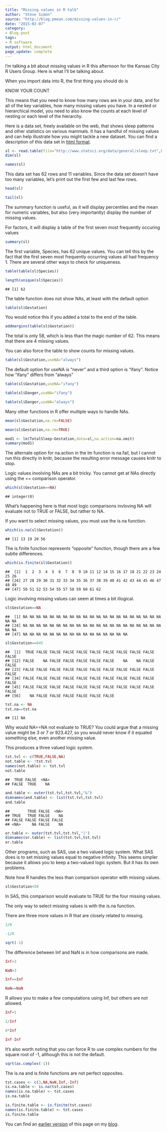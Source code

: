 ```yaml
---
title: "Missing values in R talk"
author: "Steve Simon"
source: "http://blog.pmean.com/missing-values-in-r/"
date: "2015-02-07"
category:
- Blog post
tags:
- R software
output: html_document
page_update: complete
---
```


I'm talking a bit about missing values in R this afternoon for the
Kansas City R Users Group. Here is what I'll be talking
about.

<!---More--->



When you import data into R, the first thing you should do is

KNOW YOUR COUNT

This means that you need to know how many rows are in your data, and for
all of the key variables, how many missing values you have. In a nested
or hierarchical model, you need to also know the counts at each level of
nesting or each level of the hierarchy.

Here is a data set, freely available on the web, that shows sleep
patterns and other statistics on various mammals. It has a handful of
missing values and can help illustrate how you might tackle a new
dataset. You can find a description of this data set in [html format][sta1].

```r
sl <- read.table(file="http://www.statsci.org/data/general/sleep.txt",header=TRUE)
dim(sl)
```

```r
names(sl)
```

This data set has 62 rows and 11 variables. Since the data set doesn't
have too many variables, let's print out the first few and last few
rows.

```r
head(sl)
```

```r
tail(sl)
```

The summary function is useful, as it will display percentiles and the
mean for numeric variables, but also (very importantly) display the
number of missing values.

For factors, it will display a table of the first seven most frequently
occuring values

```r
summary(sl)
```


The first variable, Species, has 62 unique values. You can tell this by
the fact that the first seven most frequently occurring values all had
frequency 1. There are several other ways to check for uniqueness.

```r
table(table(sl$Species))
```

```r
length(unique(sl$Species))
```

    ## [1] 62

The table function does not show NAs, at least with the default option

```r
table(sl$Gestation)
```

You would notice this if you added a total to the end of the table.

```r
addmargins(table(sl$Gestation))
```

The total is only 58, which is less than the magic number of 62. This
means that there are 4 missing values.

You can also force the table to show counts for missing values.

```r
table(sl$Gestation,useNA="always")
```

The default option for useNA is "never" and a third option is "ifany".
Notice how "ifany" differs from "always"

```r
table(sl$Gestation,useNA="ifany")
```

```r
table(sl$Danger,useNA="ifany")
```

```r
table(sl$Danger,useNA="always")
```

Many other functions in R offer multiple ways to handle NAs.

```r
mean(sl$Gestation,na.rm=FALSE)
```

```r
mean(sl$Gestation,na.rm=TRUE)
```

```r
mod1 <- lm(TotalSleep~Gestation,data=sl,na.action=na.omit)
summary(mod1)
```

The alternate option for na.action in the lm function is na.fail, but I
cannot run this directly in knitr, because the resulting error message
causes knitr to stop.

Logic values involving NAs are a bit tricky. You cannot get at NAs
directly using the == comparison operator.

```r
which(sl$Gestation==NA)
```

    ## integer(0)

What's happening here is that most logic comparisons invloving NA will
evaluate not to TRUE or FALSE, but rather to NA.

If you want to select missing values, you must use the is.na function.

```r
which(is.na(sl$Gestation))
```

    ## [1] 13 19 20 56

The is.finite function represents "opposite" function, though there are
a few subtle differences.

```r
which(is.finite(sl$Gestation))
```

    ##  [1]  1  2  3  4  5  6  7  8  9 10 11 12 14 15 16 17 18 21 22 23 24 25 26
    ## [24] 27 28 29 30 31 32 33 34 35 36 37 38 39 40 41 42 43 44 45 46 47 48 49
    ## [47] 50 51 52 53 54 55 57 58 59 60 61 62

Logic involving missing values can seem at times a bit illogical.

```r
sl$Gestation==NA
```

    ##  [1] NA NA NA NA NA NA NA NA NA NA NA NA NA NA NA NA NA NA NA NA NA NA NA
    ## [24] NA NA NA NA NA NA NA NA NA NA NA NA NA NA NA NA NA NA NA NA NA NA NA
    ## [47] NA NA NA NA NA NA NA NA NA NA NA NA NA NA NA NA

```r
sl$Gestation==645
```

    ##  [1]  TRUE FALSE FALSE FALSE FALSE FALSE FALSE FALSE FALSE FALSE FALSE
    ## [12] FALSE    NA FALSE FALSE FALSE FALSE FALSE    NA    NA FALSE FALSE
    ## [23] FALSE FALSE FALSE FALSE FALSE FALSE FALSE FALSE FALSE FALSE FALSE
    ## [34] FALSE FALSE FALSE FALSE FALSE FALSE FALSE FALSE FALSE FALSE FALSE
    ## [45] FALSE FALSE FALSE FALSE FALSE FALSE FALSE FALSE FALSE FALSE FALSE
    ## [56]    NA FALSE FALSE FALSE FALSE FALSE FALSE

```r
tst.na <- NA
tst.na==tst.na
```

    ## [1] NA

Why would NA==NA not evaluate to TRUE? You could argue that a missing
value might be 3 or 7 or 923.427, so you would never know if it equaled
something else, even another missing value.

This produces a three valued logic system.

```r
tst.tvl <- c(TRUE,FALSE,NA)
not.table <- !tst.tvl
names(not.table) <- tst.tvl
not.table
```

    ##  TRUE FALSE  <NA> 
    ## FALSE  TRUE    NA

```r
and.table <- outer(tst.tvl,tst.tvl,"&")
dimnames(and.table) <- list(tst.tvl,tst.tvl)
and.table
```

    ##        TRUE FALSE  <NA>
    ## TRUE   TRUE FALSE    NA
    ## FALSE FALSE FALSE FALSE
    ## <NA>     NA FALSE    NA

```r
or.table <- outer(tst.tvl,tst.tvl,"|")
dimnames(or.table) <- list(tst.tvl,tst.tvl)
or.table
```

Other programs, such as SAS, use a two valued logic system. What SAS
does is to set missing values equal to negative infinity. This seems
simpler because it allows you to keep a two-valued logic system. But it
has its own problems.

Note how R handles the less than comparison operator with missing
values.

```r
sl$Gestation<50
```

In SAS, this comparison would evaluate to TRUE for the four missing
values.

The only way to select missing values is with the is.na function.

There are three more values in R that are closely related to missing.

```r
1/0
```

```r
-1/0
```

```r
sqrt(-1)
```

The difference between Inf and NaN is in how comparisons are made.

```r
Inf>3
```

```r
NaN>3
```

```r
Inf==Inf
```

```r
NaN==NaN
```

R allows you to make a few computations using Inf, but others are not
allowed.

```r
Inf+1
```

```r
1/Inf
```

```r
0*Inf
```

```r
Inf-Inf
```

It's also worth noting that you can force R to use complex numbers for
the square root of -1, although this is not the default.

```r
sqrt(as.complex(-1))
```

The is.na and is.finite functions are not perfect opposites.

```r
tst.cases <- c(3,NA,NaN,Inf,-Inf)
is.na.table <- is.na(tst.cases)
names(is.na.table) <- tst.cases
is.na.table
```

```r
is.finite.table <- is.finite(tst.cases)
names(is.finite.table) <- tst.cases
is.finite.table
```

You can find an [earlier version][sim1] of this page on my [blog][sim2].

[sim1]: http://blog.pmean.com/missing-values-in-r/
[sim2]: http://blog.pmean.com



[sta1]: http://www.statsci.org/data/general/sleep.html
